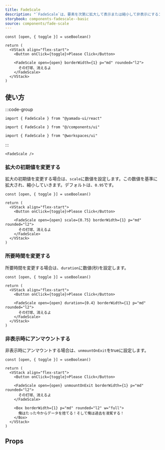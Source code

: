 ```yaml
---
title: FadeScale
description: "`FadeScale`は、要素を次第に拡大して表示または縮小して非表示にするコンポーネントです。"
storybook: components-fadescale--basic
source: components/fade-scale
---
```


```tsx preview functional client
const [open, { toggle }] = useBoolean()

return (
  <VStack align="flex-start">
    <Button onClick={toggle}>Please Click</Button>

    <FadeScale open={open} borderWidth={1} p="md" rounded="l2">
      その打球、消えるよ
    </FadeScale>
  </VStack>
)
```

## 使い方

:::code-group

```tsx [package]
import { FadeScale } from "@yamada-ui/react"
```

```tsx [alias]
import { FadeScale } from "@/components/ui"
```

```tsx [monorepo]
import { FadeScale } from "@workspaces/ui"
```

:::

```tsx
<FadeScale />
```

### 拡大の初期値を変更する

拡大の初期値を変更する場合は、`scale`に数値を設定します。この数値を基準に拡大され、縮小していきます。デフォルトは、`0.95`です。

```tsx preview functional client
const [open, { toggle }] = useBoolean()

return (
  <VStack align="flex-start">
    <Button onClick={toggle}>Please Click</Button>

    <FadeScale open={open} scale={0.75} borderWidth={1} p="md" rounded="l2">
      その打球、消えるよ
    </FadeScale>
  </VStack>
)
```

### 所要時間を変更する

所要時間を変更する場合は、`duration`に数値(秒)を設定します。

```tsx preview functional client
const [open, { toggle }] = useBoolean()

return (
  <VStack align="flex-start">
    <Button onClick={toggle}>Please Click</Button>

    <FadeScale open={open} duration={0.4} borderWidth={1} p="md" rounded="l2">
      その打球、消えるよ
    </FadeScale>
  </VStack>
)
```

### 非表示時にアンマウントする

非表示時にアンマウントする場合は、`unmountOnExit`をtrueに設定します。

```tsx preview functional client
const [open, { toggle }] = useBoolean()

return (
  <VStack align="flex-start">
    <Button onClick={toggle}>Please Click</Button>

    <FadeScale open={open} unmountOnExit borderWidth={1} p="md" rounded="l2">
      その打球、消えるよ
    </FadeScale>

    <Box borderWidth={1} p="md" rounded="l2" w="full">
      俺はたった今からデータを捨てる！そして俺は過去を凌駕する！
    </Box>
  </VStack>
)
```

## Props

<PropsTable name="fade-scale" />
